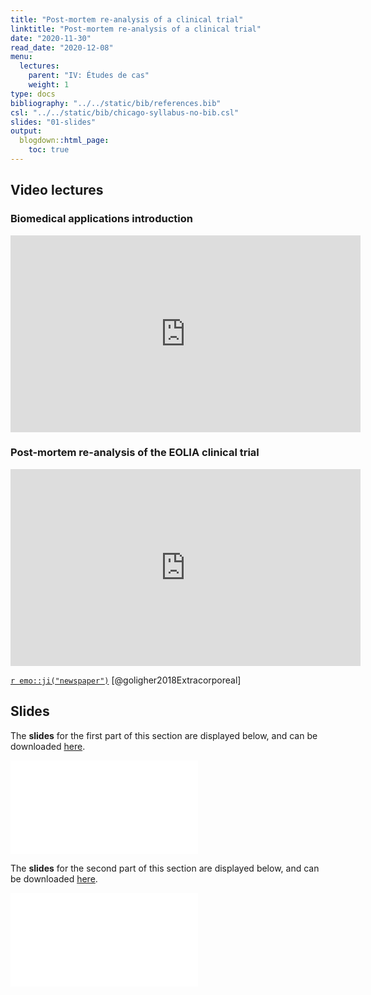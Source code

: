 ```yaml
---
title: "Post-mortem re-analysis of a clinical trial"
linktitle: "Post-mortem re-analysis of a clinical trial"
date: "2020-11-30"
read_date: "2020-12-08"
menu:
  lectures:
    parent: "IV: Études de cas"
    weight: 1
type: docs
bibliography: "../../static/bib/references.bib"
csl: "../../static/bib/chicago-syllabus-no-bib.csl"
slides: "01-slides"
output:
  blogdown::html_page:
    toc: true
---
```


## Video lectures

### Biomedical applications introduction
<iframe width="560" height="315" src="https://www.youtube.com/embed/6c3W_fOMnmE" frameborder="0" allow="accelerometer; autoplay; encrypted-media; gyroscope; picture-in-picture" allowfullscreen></iframe>

### Post-mortem re-analysis of the EOLIA clinical trial
<iframe width="560" height="315" src="https://www.youtube.com/embed/HyUp_0neOAQ" frameborder="0" allow="accelerometer; autoplay; encrypted-media; gyroscope; picture-in-picture" allowfullscreen></iframe>

[`r emo::ji("newspaper")`](/readings/Goligher2018JAMA.pdf) [@goligher2018Extracorporeal]

## Slides

The **slides** for the first part of this section are displayed below, and can be downloaded [here](/slides/slidesAppIntro.pdf).

<html>
<body>
  <object data="/slides/slidesAppIntro.pdf##view=fit" type="application/pdf" width="420" height="237">
        <embed src="/slides/slidesAppIntro.pdf##view=fit" type="application/pdf"/>
  </object>
</body>
</html>

The **slides** for the second part of this section are displayed below, and can be downloaded [here](/slides/slidesAppEOLIA.pdf).

<html>
<body>
  <object data="/slides/slidesAppEOLIA.pdf##view=fit" type="application/pdf" width="420" height="237">
        <embed src="/slides/slidesAppEOLIA.pdf##view=fit" type="application/pdf"/>
  </object>
</body>
</html>